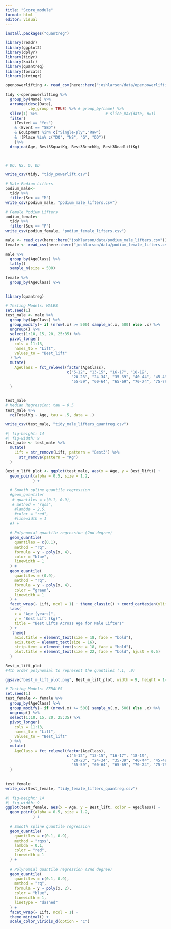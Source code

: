 ```yaml
---
title: "Score_module"
format: html
editor: visual
---
```


```r
install.packages("quantreg")
```

```r
library(readr)
library(ggplot2)
library(dplyr)
library(tidyr)
library(knitr)
library(quantreg)
library(forcats)
library(stringr)

```

```r

openpowerlifting <- read_csv(here::here("joshlarson/data/openpowerlifting-2025-03-22/openpowerlifting-2025-03-22-c4367451.csv"))

```

```r
tidy <-openpowerlifting %>%
  group_by(Name) %>%
  arrange(desc(Date), 
          .by_group = TRUE) %>% # group_by(name) %>%
  slice(1) %>%                              # slice_max(date, n=1)
  filter(
    (Tested == "Yes") 
    & (Event == "SBD") 
    & Equipment %in% c("Single-ply","Raw") 
    & !(Place %in% c("DQ", "NS", "G", "DD"))
    )%>%
  drop_na(Age, Best3SquatKg, Best3BenchKg, Best3DeadliftKg) 
  


# DQ, NS, G, DD
```

```r
write_csv(tidy, "tidy_powerlift.csv")
```

```r
# Male Podium Lifters
podium_male<-
  tidy %>%
  filter(Sex == "M")
write_csv(podium_male, "podium_male_lifters.csv")
```

```r
# Female Podium Lifters
podium_female<-
  tidy %>%
  filter(Sex == "F")
write_csv(podium_female, "podium_female_lifters.csv")

```

```r
male <- read_csv(here::here("joshlarson/data/podium_male_lifters.csv"))
female <- read_csv(here::here("joshlarson/data/podium_female_lifters.csv"))

```

```r
male %>%
  group_by(AgeClass) %>%
  tally()
  sample_n(size = 500)

female %>%
  group_by(AgeClass) %>%
  
```





```r
library(quantreg)
```

```r
# Testing Models: MALES
set.seed(1)
test_male <- male %>%
  group_by(AgeClass) %>%
  group_modify(~ if (nrow(.x) >= 500) sample_n(.x, 500) else .x) %>%
  ungroup() %>%
  select(1:10, 15, 20, 25:35) %>%
  pivot_longer(
    cols = 11:13,
    names_to = "Lift",
    values_to = "Best_lift"
  ) %>%
  mutate(
    AgeClass = fct_relevel(factor(AgeClass),
                           c("5-12", "13-15", "16-17", "18-19",
                             "20-23", "24-34", "35-39", "40-44", "45-49", "50-54",
                             "55-59", "60-64", "65-69", "70-74", "75-79", "80-999"))
  )
  
  
test_male
# Median Regression: tau = 0.5
test_male %>%
  rq(TotalKg ~ Age, tau = .5, data = .)

write_csv(test_male, "tidy_male_lifters_quantreg.csv")
```

```r
#| fig-height: 14
#| fig-width: 9
test_male <- test_male %>%
  mutate(
    Lift = str_remove(Lift, pattern = "Best3") %>%
      str_remove(pattern = "Kg")
  ) 

Best_m_lift_plot <- ggplot(test_male, aes(x = Age, y = Best_lift)) +
  geom_point(alpha = 0.5, size = 1.2,
            ) +
  
  # Smooth spline quantile regression
  #geom_quantile(
   # quantiles = c(0.1, 0.9),
   # method = "rqss",
    #lambda = 2.5,
    #color = "red",
    #linewidth = 1
  #) +
  
  # Polynomial quantile regression (2nd degree)
  geom_quantile(
    quantiles = c(0.1),
    method = "rq",
    formula = y ~ poly(x, 4),
    color = "blue",
    linewidth = 1
  ) +
  geom_quantile(
    quantiles = (0.9),
    method = "rq",
    formula = y ~ poly(x, 4),
    color = "green",
    linewidth = 1
  ) +
  facet_wrap(~ Lift, ncol = 1) + theme_classic() + coord_cartesian(ylim = c(0,NA)) +
  labs(
    x = "Age (years)",
    y = "Best Lift (kg)",
    title = "Best Lifts Across Age for Male Lifters"
  ) +
   theme(
    axis.title = element_text(size = 18, face = "bold"),
    axis.text = element_text(size = 16),
    strip.text = element_text(size = 18, face = "bold"),
    plot.title = element_text(size = 22, face = "bold", hjust = 0.5)
  )

Best_m_lift_plot
#4th order polynomial to represent the quantiles (.1, .9)
```

```r
ggsave("best_m_lift_plot.png", Best_m_lift_plot, width = 9, height = 14)
```

```r
# Testing Models: FEMALES
set.seed(1)
test_female <- female %>%
  group_by(AgeClass) %>%
  group_modify(~ if (nrow(.x) >= 500) sample_n(.x, 500) else .x) %>%
  ungroup() %>%
  select(1:10, 15, 20, 25:35) %>%
  pivot_longer(
    cols = 11:13,
    names_to = "Lift",
    values_to = "Best_lift"
  ) %>%
  mutate(
    AgeClass = fct_relevel(factor(AgeClass),
                           c("5-12", "13-15", "16-17", "18-19",
                             "20-23", "24-34", "35-39", "40-44", "45-49", "50-54",
                             "55-59", "60-64", "65-69", "70-74", "75-79", "80-999"))
  )
  
  
test_female
write_csv(test_female, "tidy_female_lifters_quantreg.csv")
```
```r
#| fig-height: 14
#| fig-width: 9
ggplot(test_female, aes(x = Age, y = Best_lift, color = AgeClass)) +
  geom_point(alpha = 0.5, size = 1.2,
            ) +
  
  # Smooth spline quantile regression
  geom_quantile(
    quantiles = c(0.1, 0.9),
    method = "rqss",
    lambda = 0.1,
    color = "red",
    linewidth = 1
  ) +
  
  # Polynomial quantile regression (2nd degree)
  geom_quantile(
    quantiles = c(0.1, 0.9),
    method = "rq",
    formula = y ~ poly(x, 2),
    color = "blue",
    linewidth = 1,
    linetype = "dashed"
  ) +
  facet_wrap(~ Lift, ncol = 1) + 
  theme_minimal() + 
  scale_color_viridis_d(option = "C") 

```

